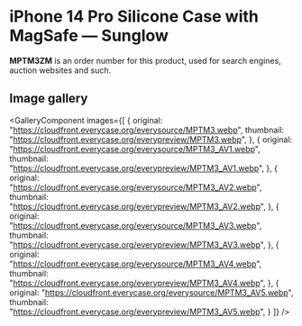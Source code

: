 
# iPhone 14 Pro Silicone Case with MagSafe — Sunglow

<Callout type='info' emoji='👉🏻'>**MPTM3ZM** is an order number for this product, used for search engines, auction websites and such.</Callout>

## Image gallery

<GalleryComponent
    images={[
      {
        original: "https://cloudfront.everycase.org/everysource/MPTM3.webp",
        thumbnail: "https://cloudfront.everycase.org/everypreview/MPTM3.webp",
      },
      {
        original: "https://cloudfront.everycase.org/everysource/MPTM3_AV1.webp",
        thumbnail: "https://cloudfront.everycase.org/everypreview/MPTM3_AV1.webp",
      },
      {
        original: "https://cloudfront.everycase.org/everysource/MPTM3_AV2.webp",
        thumbnail: "https://cloudfront.everycase.org/everypreview/MPTM3_AV2.webp",
      },
      {
        original: "https://cloudfront.everycase.org/everysource/MPTM3_AV3.webp",
        thumbnail: "https://cloudfront.everycase.org/everypreview/MPTM3_AV3.webp",
      },
      {
        original: "https://cloudfront.everycase.org/everysource/MPTM3_AV4.webp",
        thumbnail: "https://cloudfront.everycase.org/everypreview/MPTM3_AV4.webp",
      },
      {
        original: "https://cloudfront.everycase.org/everysource/MPTM3_AV5.webp",
        thumbnail: "https://cloudfront.everycase.org/everypreview/MPTM3_AV5.webp",
      }
    ]}
  />
